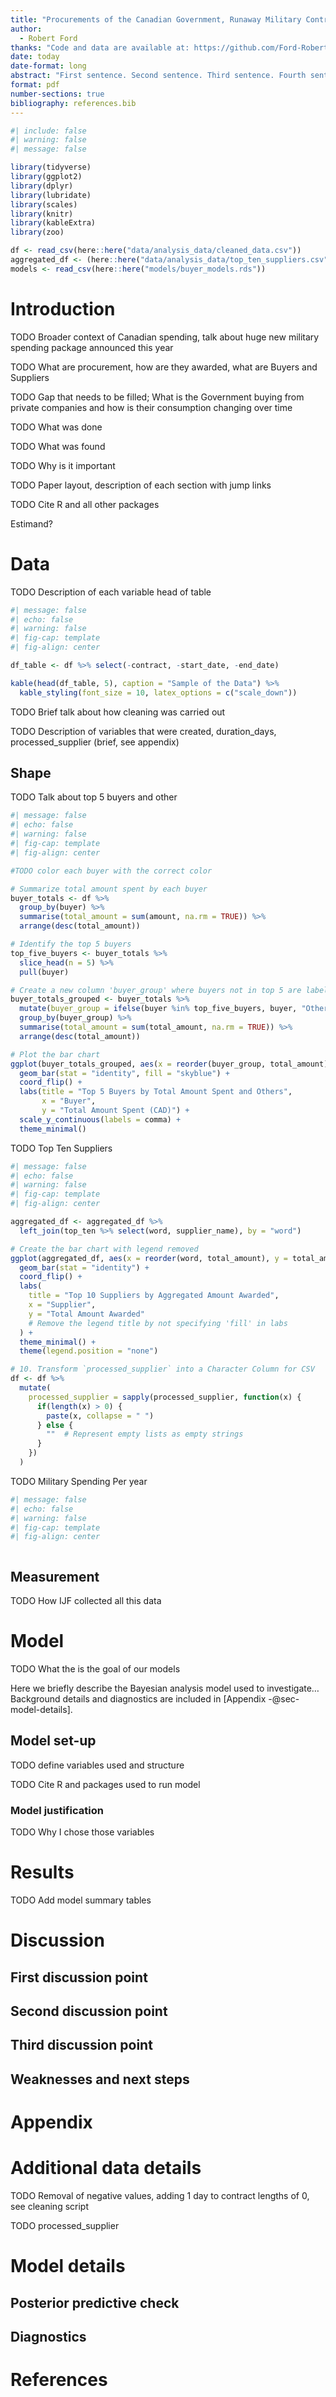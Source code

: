 ```yaml
---
title: "Procurements of the Canadian Government, Runaway Military Contracts"
author: 
  - Robert Ford
thanks: "Code and data are available at: https://github.com/Ford-Robert"
date: today
date-format: long
abstract: "First sentence. Second sentence. Third sentence. Fourth sentence."
format: pdf
number-sections: true
bibliography: references.bib
---
```


```r
#| include: false
#| warning: false
#| message: false

library(tidyverse)
library(ggplot2)
library(dplyr)
library(lubridate)
library(scales)
library(knitr)
library(kableExtra)
library(zoo)

df <- read_csv(here::here("data/analysis_data/cleaned_data.csv"))
aggregated_df <- (here::here("data/analysis_data/top_ten_suppliers.csv"))
models <- read_csv(here::here("models/buyer_models.rds"))
```


# Introduction

TODO Broader context of Canadian spending, talk about huge new military spending package announced this year

TODO What are procurement, how are they awarded, what are Buyers and Suppliers

TODO Gap that needs to be filled; What is the Government buying from private companies and how is their consumption changing over time

TODO What was done

TODO What was found

TODO Why is it important

TODO Paper layout, description of each section with jump links

TODO Cite R and all other packages

Estimand?

# Data {#sec-data}

TODO Description of each variable head of table

```r
#| message: false
#| echo: false
#| warning: false
#| fig-cap: template
#| fig-align: center

df_table <- df %>% select(-contract, -start_date, -end_date)

kable(head(df_table, 5), caption = "Sample of the Data") %>%
  kable_styling(font_size = 10, latex_options = c("scale_down"))

```

TODO Brief talk about how cleaning was carried out

TODO Description of variables that were created, duration_days, processed_supplier (brief, see appendix)

## Shape

TODO Talk about top 5 buyers and other

```r
#| message: false
#| echo: false
#| warning: false
#| fig-cap: template
#| fig-align: center

#TODO color each buyer with the correct color

# Summarize total amount spent by each buyer
buyer_totals <- df %>%
  group_by(buyer) %>%
  summarise(total_amount = sum(amount, na.rm = TRUE)) %>%
  arrange(desc(total_amount))

# Identify the top 5 buyers
top_five_buyers <- buyer_totals %>%
  slice_head(n = 5) %>%
  pull(buyer)

# Create a new column 'buyer_group' where buyers not in top 5 are labeled as 'Other'
buyer_totals_grouped <- buyer_totals %>%
  mutate(buyer_group = ifelse(buyer %in% top_five_buyers, buyer, "Other")) %>%
  group_by(buyer_group) %>%
  summarise(total_amount = sum(total_amount, na.rm = TRUE)) %>%
  arrange(desc(total_amount))

# Plot the bar chart
ggplot(buyer_totals_grouped, aes(x = reorder(buyer_group, total_amount), y = total_amount)) +
  geom_bar(stat = "identity", fill = "skyblue") +
  coord_flip() +
  labs(title = "Top 5 Buyers by Total Amount Spent and Others",
       x = "Buyer",
       y = "Total Amount Spent (CAD)") +
  scale_y_continuous(labels = comma) +
  theme_minimal()

```


TODO Top Ten Suppliers

```r
#| message: false
#| echo: false
#| warning: false
#| fig-cap: template
#| fig-align: center

aggregated_df <- aggregated_df %>%
  left_join(top_ten %>% select(word, supplier_name), by = "word")

# Create the bar chart with legend removed
ggplot(aggregated_df, aes(x = reorder(word, total_amount), y = total_amount, fill = buyer)) +
  geom_bar(stat = "identity") +
  coord_flip() +
  labs(
    title = "Top 10 Suppliers by Aggregated Amount Awarded",
    x = "Supplier",
    y = "Total Amount Awarded"
    # Remove the legend title by not specifying 'fill' in labs
  ) +
  theme_minimal() +
  theme(legend.position = "none")

# 10. Transform `processed_supplier` into a Character Column for CSV
df <- df %>%
  mutate(
    processed_supplier = sapply(processed_supplier, function(x) {
      if(length(x) > 0) {
        paste(x, collapse = " ")
      } else {
        ""  # Represent empty lists as empty strings
      }
    })
  )
```

TODO Military Spending Per year

```r
#| message: false
#| echo: false
#| warning: false
#| fig-cap: template
#| fig-align: center



```

## Measurement

TODO How IJF collected all this data






# Model

TODO What the is the goal of our models

Here we briefly describe the Bayesian analysis model used to investigate... Background details and diagnostics are included in [Appendix -@sec-model-details].

## Model set-up

TODO define variables used and structure

TODO Cite R and packages used to run model


### Model justification

TODO Why I chose those variables


# Results

TODO Add model summary tables




# Discussion

## First discussion point {#sec-first-point}


## Second discussion point


## Third discussion point


## Weaknesses and next steps



\newpage

\appendix

# Appendix {-}


# Additional data details

TODO Removal of negative values, adding 1 day to contract lengths of 0, see cleaning script

TODO processed_supplier

# Model details {#sec-model-details}

## Posterior predictive check

## Diagnostics


\newpage


# References


